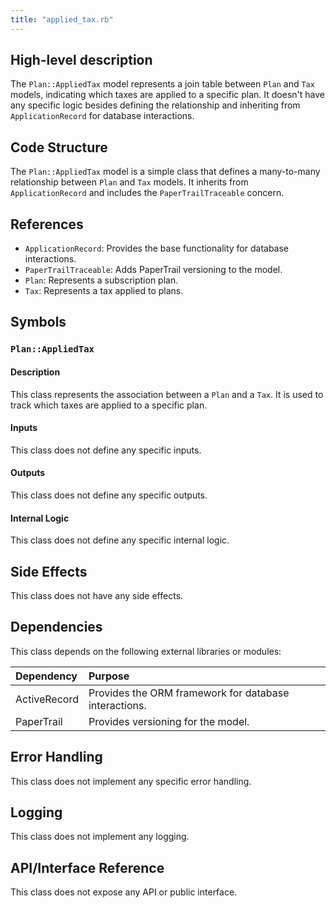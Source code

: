 ```yaml
---
title: "applied_tax.rb"
---
```


## High-level description
The `Plan::AppliedTax` model represents a join table between `Plan` and `Tax` models, indicating which taxes are applied to a specific plan. It doesn't have any specific logic besides defining the relationship and inheriting from `ApplicationRecord` for database interactions.

## Code Structure
The `Plan::AppliedTax` model is a simple class that defines a many-to-many relationship between `Plan` and `Tax` models. It inherits from `ApplicationRecord` and includes the `PaperTrailTraceable` concern.

## References
- `ApplicationRecord`: Provides the base functionality for database interactions.
- `PaperTrailTraceable`: Adds PaperTrail versioning to the model.
- `Plan`: Represents a subscription plan.
- `Tax`: Represents a tax applied to plans.

## Symbols

### `Plan::AppliedTax`
#### Description
This class represents the association between a `Plan` and a `Tax`. It is used to track which taxes are applied to a specific plan.

#### Inputs
This class does not define any specific inputs.

#### Outputs
This class does not define any specific outputs.

#### Internal Logic
This class does not define any specific internal logic.

## Side Effects
This class does not have any side effects.

## Dependencies
This class depends on the following external libraries or modules:

| Dependency | Purpose |
|:-----------|:--------|
| ActiveRecord | Provides the ORM framework for database interactions. |
| PaperTrail  | Provides versioning for the model. |

## Error Handling
This class does not implement any specific error handling.

## Logging
This class does not implement any logging.

## API/Interface Reference
This class does not expose any API or public interface.
